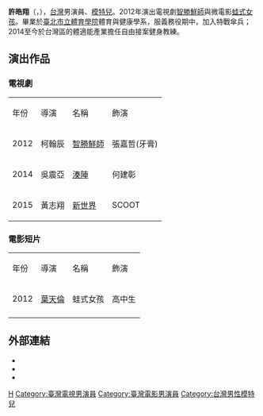 {{BLP unsourced|time=2020-09-19T13:10:11+00:00}}
{{藝人
| 姓名     = 許皓翔
| 類型     = 男演員
| 圖片     = 
| 圖片尺寸 = 
| 圖片簡介 = 
| 英文名   = Shawn Hsu
| 羅馬拼音 = 
| 國籍     = {{ROC}}
| 出生日期 = {{birth_date_and_age|1991|9|10}}
| 出生地點 = {{TWN}}
| 職業     = 健身教練、演員、模特兒、
| 語言     = [[國語|國語]]
| 教育程度     = [[臺北市立體育學院|臺北市立體育學院]]體育與健康學系
| 出道日期 = 
| 活躍年代 = 2012年至今
| 經紀公司 = 多曼尼家族 
}}

'''許皓翔'''（{{lang|en|Shawn Hsu}}，{{bd|1991年|9月10日}}），[[台灣|台灣]]男演員、[[模特兒|模特兒]]。2012年演出電視劇[[智勝鮮師|智勝鮮師]]與微電影[[蛙式女孩|蛙式女孩]]。畢業於[[臺北市立體育學院|臺北市立體育學院]]體育與健康學系，服義務役期中，加入特戰傘兵；2014至今於台灣區的體適能產業擔任自由接案健身教練。

== 演出作品 ==
===電視劇===
{| class="wikitable"
|- bgcolor="#EEEEEE" style="font-weight:bold;"
|年份
|導演
|名稱
|飾演
|-
|2012
|柯翰辰
|[[智勝鮮師|智勝鮮師]]
|張嘉哲(牙膏) 
|-
|2014
|吳震亞 
|[[湊陣|湊陣]]
|何建彰 
|-
|2015
|黃志翔
|[[新世界_(電視劇)|新世界]]
|SCOOT
|}

===電影短片===
{| class="wikitable"
|- bgcolor="#EEEEEE" style="font-weight:bold;"
|年份
|導演
|名稱
|飾演
|-
|2012
|[[葉天倫|葉天倫]]
|蛙式女孩
|高中生
|-
|}

== 外部連結 ==
*{{facebook page|許皓翔/345513858816049}}
*{{Sinaweibo|1890810447|Shawn許皓翔}}
*{{facebook page|多曼尼家族/234266764235|多曼尼家族}}

[[Category:許姓|H]]
[[Category:臺灣電視男演員|Category:臺灣電視男演員]]
[[Category:臺灣電影男演員|Category:臺灣電影男演員]]
[[Category:台灣男性模特兒|Category:台灣男性模特兒]]